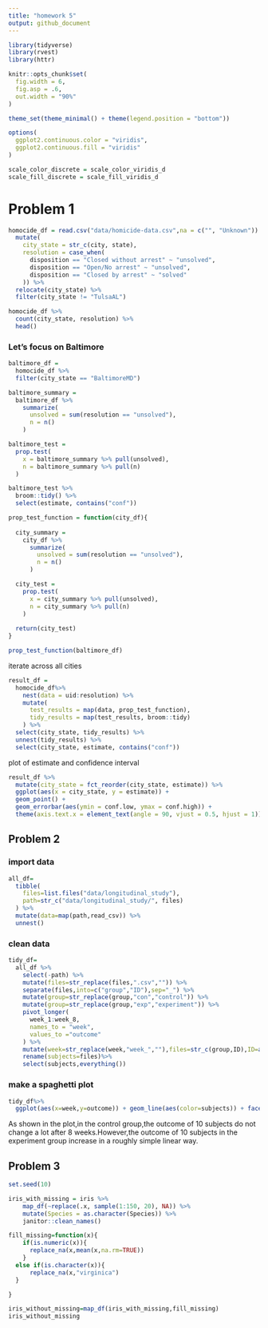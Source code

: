 ```yaml
---
title: "homework 5"
output: github_document
---
```


```r
library(tidyverse)
library(rvest)
library(httr)

knitr::opts_chunk$set(
  fig.width = 6,
  fig.asp = .6,
  out.width = "90%"
)

theme_set(theme_minimal() + theme(legend.position = "bottom"))

options(
  ggplot2.continuous.color = "viridis",
  ggplot2.continuous.fill = "viridis"
)

scale_color_discrete = scale_color_viridis_d
scale_fill_discrete = scale_fill_viridis_d
```

# Problem 1

```r
homocide_df = read.csv("data/homicide-data.csv",na = c("", "Unknown")) %>% 
  mutate(
    city_state = str_c(city, state),
    resolution = case_when(
      disposition == "Closed without arrest" ~ "unsolved",
      disposition == "Open/No arrest" ~ "unsolved",
      disposition == "Closed by arrest" ~ "solved"
    )) %>% 
  relocate(city_state) %>% 
  filter(city_state != "TulsaAL")
```

```r
homocide_df %>% 
  count(city_state, resolution) %>% 
  head()
```

### Let's focus on Baltimore
```r
baltimore_df =
  homocide_df %>% 
  filter(city_state == "BaltimoreMD")

baltimore_summary =
  baltimore_df %>% 
    summarize(
      unsolved = sum(resolution == "unsolved"),
      n = n()
    )

baltimore_test = 
  prop.test(
    x = baltimore_summary %>% pull(unsolved),
    n = baltimore_summary %>% pull(n)
  )

baltimore_test %>% 
  broom::tidy() %>% 
  select(estimate, contains("conf"))
```

```r
prop_test_function = function(city_df){
  
  city_summary =
    city_df %>% 
      summarize(
        unsolved = sum(resolution == "unsolved"),
        n = n()
      )

  city_test = 
    prop.test(
      x = city_summary %>% pull(unsolved),
      n = city_summary %>% pull(n)
    )
  
  return(city_test)
}

prop_test_function(baltimore_df)
```

iterate across all cities

```r
result_df =
  homocide_df%>% 
    nest(data = uid:resolution) %>% 
    mutate(
      test_results = map(data, prop_test_function),
      tidy_results = map(test_results, broom::tidy)
    ) %>% 
  select(city_state, tidy_results) %>% 
  unnest(tidy_results) %>% 
  select(city_state, estimate, contains("conf"))
```

plot of estimate and confidence interval

```r
result_df %>% 
  mutate(city_state = fct_reorder(city_state, estimate)) %>%
  ggplot(aes(x = city_state, y = estimate)) +
  geom_point() +
  geom_errorbar(aes(ymin = conf.low, ymax = conf.high)) +
  theme(axis.text.x = element_text(angle = 90, vjust = 0.5, hjust = 1))
```



## Problem 2

### import data

```r
all_df=
  tibble(
    files=list.files("data/longitudinal_study"),
    path=str_c("data/longitudinal_study/", files)
  ) %>% 
  mutate(data=map(path,read_csv)) %>% 
  unnest()
```


### clean data
```r
tidy_df=
  all_df %>% 
    select(-path) %>% 
    mutate(files=str_replace(files,".csv","")) %>% 
    separate(files,into=c("group","ID"),sep="_") %>% 
    mutate(group=str_replace(group,"con","control")) %>% 
    mutate(group=str_replace(group,"exp","experiment")) %>% 
    pivot_longer(
      week_1:week_8,
      names_to = "week",
      values_to ="outcome"
    ) %>% 
    mutate(week=str_replace(week,"week_",""),files=str_c(group,ID),ID=as.numeric(ID),week=as.numeric(week)) %>% 
    rename(subjects=files)%>% 
    select(subjects,everything())
```


### make a spaghetti plot 
```r
tidy_df%>% 
  ggplot(aes(x=week,y=outcome)) + geom_line(aes(color=subjects)) + facet_grid(~group)
```

As shown in the plot,in the control group,the outcome of 10 subjects do not change a lot after 8 weeks.However,the outcome of 10 subjects in the experiment group increase in a roughly simple linear way.

## Problem 3


```r

set.seed(10)

iris_with_missing = iris %>% 
    map_df(~replace(.x, sample(1:150, 20), NA)) %>%
    mutate(Species = as.character(Species)) %>% 
    janitor::clean_names() 
```

```r
fill_missing=function(x){
    if(is.numeric(x)){
      replace_na(x,mean(x,na.rm=TRUE))
    }
  else if(is.character(x)){
      replace_na(x,"virginica")
  }

}

iris_without_missing=map_df(iris_with_missing,fill_missing)
iris_without_missing
```


